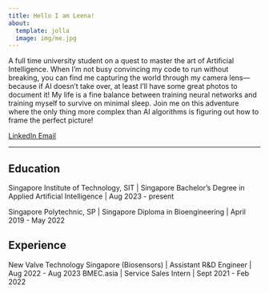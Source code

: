 ```yaml
---
title: Hello I am Leena!
about:
  template: jolla
  image: img/me.jpg
---
```


<script>
console.log('JS file loaded');
document.addEventListener("DOMContentLoaded", function() {
  const elements = document.querySelectorAll(".slide-in");

  const elementInView = (el, percentageScroll = 100) => {
    const elementTop = el.getBoundingClientRect().top;
    return (
      elementTop <=
      ((window.innerHeight || document.documentElement.clientHeight) * (percentageScroll / 100))
    );
  };

  const displayScrollElement = (element) => {
    element.classList.add("visible");
  };

  const hideScrollElement = (element) => {
    element.classList.remove("visible");
  };

  const handleScrollAnimation = () => {
    elements.forEach((el) => {
      if (elementInView(el, 90)) {
        displayScrollElement(el);
      } else {
        hideScrollElement(el);
      }
    });
  };

  window.addEventListener("scroll", () => {
    handleScrollAnimation();
  });
});
</script>

<div class="slide-in">
A full time university student on a quest to master the art of Artificial Intelligence. When I'm not busy convincing my code to run without breaking, you can find me capturing the world through my camera lens—because if AI doesn't take over, at least I'll have some great photos to document it! My life is a fine balance between training neural networks and training myself to survive on minimal sleep. Join me on this adventure where the only thing more complex than AI algorithms is figuring out how to frame the perfect picture!
</div>

<div class="slide-in">
<div class="social-links">
  <a href="https://www.linkedin.com/in/leenaswq/" class="btn btn-outline-dark btn-sm" role="button" target="_blank" rel="noopener noreferrer">
    <i class="fab fa-linkedin"></i> LinkedIn
  </a>
  <a href="mailto:leenaswq@gmail.com" class="btn btn-outline-dark btn-sm" role="button">
    <i class="fas fa-envelope"></i> Email
  </a>
</div>
</div>

<hr>

<div class="slide-in">
## Education
  
  Singapore Institute of Technology, SIT | Singapore
  Bachelor's Degree in Applied Artificial Intelligence | Aug 2023 - present
  
  Singapore Polytechnic, SP | Singapore
  Diploma in Bioengineering | April 2019 - May 2022
</div>



<div class="slide-in">
## Experience 
  
  New Valve Technology Singapore (Biosensors) | Assistant R&D Engineer | Aug 2022 - Aug 2023
  BMEC.asia | Service Sales Intern | Sept 2021 - Feb 2022
</div>
